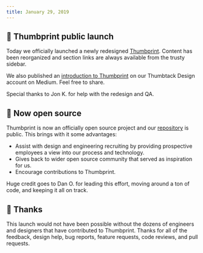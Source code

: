 ```yaml
---
title: January 29, 2019
---
```


## 🎉 Thumbprint public launch

Today we officially launched a newly redesigned [Thumbprint](https://thumbprint.design). Content has been reorganized and section links are always available from the trusty sidebar.

We also published an [introduction to Thumbprint](https://medium.com/thumbtack-design/an-introduction-to-thumbprint-61f1dfde5c93) on our Thumbtack Design account on Medium. Feel free to share.

Special thanks to Jon K. for help with the redesign and QA.

## 💾 Now open source

Thumbprint is now an officially open source project and our [repository](https://github.com/thumbtack/thumbprint) is public. This brings with it some advantages:

-   Assist with design and engineering recruiting by providing prospective employees a view into our process and technology.
-   Gives back to wider open source community that served as inspiration for us.
-   Encourage contributions to Thumbprint.

Huge credit goes to Dan O. for leading this effort, moving around a ton of code, and keeping it all on track.

## 🙏 Thanks

This launch would not have been possible without the dozens of engineers and designers that have contributed to Thumbprint. Thanks for all of the feedback, design help, bug reports, feature requests, code reviews, and pull requests.
